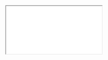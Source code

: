 <iframe
  src={
    'https://codesandbox.io/embed/drawing-updated-cdvjd?fontsize=14&hidenavigation=1&theme=light&view=preview'
  }
  style={{
    width: '100%',
    height: '700px',
    border: '1px solid lightgrey',
    borderRadius: ' 4px',
    overflow: 'hidden',
  }}
  title={'TypeScript Todo List'}
  allow={
    'accelerometer; ambient-light-sensor; camera; encrypted-media; geolocation; gyroscope; hid; microphone; midi; payment; usb; vr; xr-spatial-tracking'
  }
  sandbox={
    'allow-forms allow-modals allow-popups allow-presentation allow-same-origin allow-scripts'
  }
/>

